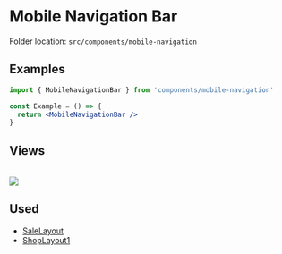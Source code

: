 # Mobile Navigation Bar


<Callout>Folder location: `src/components/mobile-navigation`</Callout>

## Examples

```jsx copy showLineNumbers
import { MobileNavigationBar } from 'components/mobile-navigation'

const Example = () => {
  return <MobileNavigationBar />
}
```

## Views

<br />
<img src="/mobile-nav.png" />

## Used

- [SaleLayout](https://bazaar-doc.netlify.app/layouts/sale-layout)
- [ShopLayout1](https://bazaar-doc.netlify.app/layouts/shop-layout-1)

